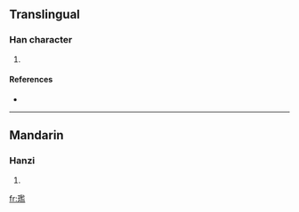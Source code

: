 ==Translingual==

===Han character===
{{Han char|rn=96|rad=玉|as=14|sn=18|four=|canj=一土尸戈廿 (MGSIT), 一土尸一廿 (MGSMT)}}

# {{defn|Han|sort=玉14}}

====References====
* {{Han ref|kx=0744.140|dkj=21308|dj=1153.010|hdz=21143.030|uh=74BC|ud=29884}}

----

==Mandarin==

===Hanzi===
{{cmn-hanzi|pin=[[lán]] ([[lan2]])|wg=lan<sup>2</sup>}}

# {{defn|Mandarin|sort=玉14}}

[[fr:璼]]